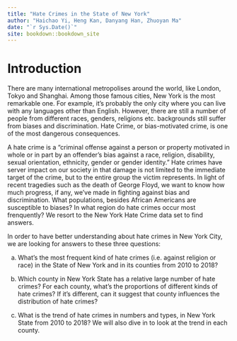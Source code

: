 ```yaml
--- 
title: "Hate Crimes in the State of New York"
author: "Haichao Yi, Heng Kan, Danyang Han, Zhuoyan Ma"
date: "`r Sys.Date()`"
site: bookdown::bookdown_site
---
```


# Introduction

There are many international metropolises around the world, like London, Tokyo and Shanghai. Among those famous cities, New York is the most remarkable one. For example, it's probably the only city where you can live with any languages other than English. However, there are still a number of people from different races, genders, religions etc. backgrounds still suffer from biases and discrimination. Hate Crime, or bias-motivated crime, is one of the most dangerous consequences. 

A hate crime is a "criminal offense against a person or property motivated in whole or in part by an offender's bias against a race, religion, disability, sexual orientation, ethnicity, gender or gender identity." Hate crimes have server impact on our society in that damage is not limited to the immediate target of the crime, but to the entire group the victim represents. In light of recent tragedies such as the death of George Floyd, we want to know how much progress, if any, we've made in fighting against bias and discrimination. What populations, besides African Americans are susceptible to biases? In what region do hate crimes occur most frenquently? We resort to the New York Hate Crime data set to find answers. 

In order to have better understanding about hate crimes in New York City, we are looking for answers to these three questions:

a)  What's the most frequent kind of hate crimes (i.e. against religion or race) in the State of New York and in its counties from 2010 to 2018? 

b) Which county in New York State has a relative large number of hate crimes? For each county, what's the proportions of different kinds of hate crimes? If it's different, can it suggest that county influences the distribution of hate crimes?
  
c)  What is the trend of hate crimes in numbers and types, in New York State from 2010 to 2018? We will also dive in to look at the trend in each county. 
